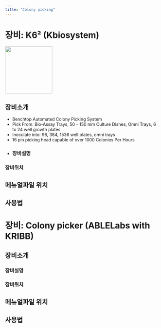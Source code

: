 ```yaml
---
title: "Colony picking"
---
```


# 장비: K6²  (Kbiosystem)
![](images/paste-37.png){width="155"}

## 장비소개

- Benchtop Automated Colony Picking System
- Pick From: Bio-Assay Trays, 50 – 150 mm Culture Dishes, Omni Trays, 6 to 24 well growth plates
- Inoculate into: 96, 384, 1536 well plates, omni trays
- 16 pin picking head capable of over 1000 Colonies Per Hours
- 
### 장비설명

### 장비위치


## 메뉴얼파일 위치

## 사용법

# 장비: Colony picker (ABLELabs with KRIBB)


## 장비소개
 
### 장비설명

### 장비위치

## 메뉴얼파일 위치

## 사용법
